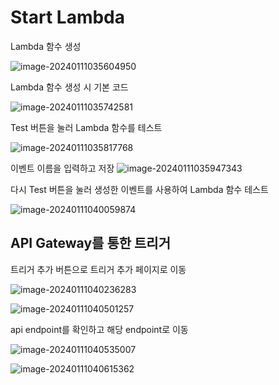 # Start Lambda

Lambda 함수 생성

![image-20240111035604950](assets/image-20240111035604950.png)

Lambda 함수 생성 시 기본 코드

![image-20240111035742581](assets/image-20240111035742581.png)

Test 버튼을 눌러 Lambda 함수를 테스트

![image-20240111035817768](assets/image-20240111035817768.png)

이벤트 이름을 입력하고 저장
![image-20240111035947343](assets/image-20240111035947343.png)


다시 Test 버튼을 눌러 생성한 이벤트를 사용하여 Lambda 함수 테스트

![image-20240111040059874](assets/image-20240111040059874.png)


## API Gateway를 통한 트리거

트리거 추가 버튼으로 트리거 추가 페이지로 이동

![image-20240111040236283](assets/image-20240111040236283.png)

![image-20240111040501257](assets/image-20240111040501257.png)

api endpoint를 확인하고 해당 endpoint로 이동

![image-20240111040535007](assets/image-20240111040535007.png)

![image-20240111040615362](assets/image-20240111040615362.png)
